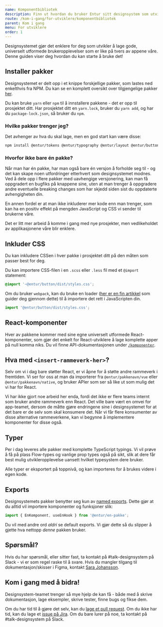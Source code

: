 ```yaml
---
name: Komponentbibliotek
description: Finn ut hvordan du bruker Entur sitt designsystem som utvikler.
route: /kom-i-gang/for-utviklere/komponentbibliotek
parent: Kom i gang
menu: For utviklere
order: 1
---
```



<PageHeader>
  Designsystemet gjør det enklere for deg som utvikler å lage gode, universelt
  utformede brukeropplevelser som er like på tvers av appene våre. Denne guiden
  viser deg hvordan du kan starte å bruke det!
</PageHeader>

## Installer pakker

Designsystemet er delt opp i et knippe forskjellige pakker, som lastes ned enkelthvis fra NPM. Du kan se en komplett oversikt over tilgjengelige pakker [her](http://npmjs.org/org/entur).

Du kan bruke `yarn` eller `npm` til å innstallere pakkene - det er opp til prosjektet ditt. Har prosjektet ditt en `yarn.lock`, bruker du `yarn add`, og har du `package-lock.json`, så bruker du `npm`.

### Hvilke pakker trenger jeg?

Det avhenger av hva du skal lage, men en god start kan være disse:

```sh
npm install @entur/tokens @entur/typography @entur/layout @entur/button @entur/form
```

### Hvorfor ikke bare én pakke?

Når man har én pakke, har man også bare én versjon å forholde seg til - og det kan skape noen utfordringer etterhvert som designsystemet modnes. Ved å dele opp i flere pakker med uavhengige versjonering, kan man få oppgradert en bugfiks på knappene sine, uten at man trenger å oppgradere andre eventuelle breaking changes som har skjedd siden sist du oppdaterte avhengigheten din.

En annen fordel er at man ikke inkluderer mer kode enn man trenger, som kan ha en positiv effekt på mengden JavaScript og CSS vi sender til brukerne våre.

Det er litt mer arbeid å komme i gang med nye prosjekter, men vedlikeholdet av applikasjonene våre blir enklere.

## Inkluder CSS

Du kan inkludere CSSen i hver pakke i prosjektet ditt på den måten som passer best for deg.

Du kan importere CSS-filen i en `.scss` eller `.less` fil med et `@import` statement:

```scss
@import '~@entur/button/dist/styles.css';
```

Om du bruker `webpack`, kan du bruke en loader ([her er en fin artikkel](https://medium.com/a-beginners-guide-for-webpack-2/webpack-loaders-css-and-sass-2cc0079b5b3a) som guider deg gjennom dette) til å importere det rett i JavaScripten din.

```js
import '@entur/button/dist/styles.css';
```

## React-komponenter

Hver av pakkene kommer med sine egne universelt utformede React-komponenter, som gjør det enkelt for React-utviklere å lage komplette apper på null komma niks. Du vil finne API-dokumentasjonen under [`/komponenter`](/komponenter).

## Hva med `<insert-rammeverk-her>`?

Selv om vi i dag bare støtter React, er vi åpne for å støtte andre rammeverk i fremtiden. Vi ser for oss at man da importerer fra `@entur/pakkenavn/vue` eller `@entur/pakkenavn/native`, og bruker APIer som ser så like ut som mulig det vi har for React.

Vi har ikke gjort noe arbeid her enda, fordi det ikke er flere teams internt som bruker andre rammeverk enn React. Det ville bare vært en omvei for app-teamet, dersom de måtte gjøre endringene sine i designsystemet for at det bare er de selv som skal konsumere det. Når vi får flere konsumenter av disse alternative rammeverkene, kan vi begynne å implementere komponenter for disse også.

## Typer

Per i dag leveres alle pakker med komplette TypeScript typings. Vi vil prøve å få på plass Flow-types og vanlige prop types også på sikt, slik at dere får best mulig utvikleropplevelse uansett hvilket typesystem dere bruker.

Alle typer er eksportert på toppnivå, og kan importeres for å brukes videre i egen kode.

## Exports

Designsystemets pakker benytter seg kun av [named exports](https://developer.mozilla.org/en-US/docs/web/javascript/reference/statements/export). Dette gjør at du alltid vil importere komponenter og funksjoner slik:

```js
import { EnKomponent, useEnHook } from '@entur/en-pakke';
```

Du vil med andre ord _aldri_ se default exports. Vi gjør dette så du slipper å gjette hva nettopp _denne_ pakken bruker.

## Spørsmål?

Hvis du har spørsmål, eller sitter fast, ta kontakt på #talk-designsystem på Slack - vi er som regel raske til å svare. Hvis du mangler tilgang til dokumentasjon/skisser i Figma, kontakt [Sara Johansson](mailto:sara.johansson@entur.org).

## Kom i gang med å bidra!

Designsystem-teamet trenger så mye hjelp de kan få - både med å skrive dokumentasjon, lage eksempler, skrive tester, finne bugs og fikse dem.

Om du har tid til å gjøre det selv, kan du [lage et pull request](https://bitbucket.org/enturas/design-system). Om du ikke har tid, kan du lage et [issue på Jira](https://enturas.atlassian.com). Om du bare lurer på noe, ta kontakt på #talk-designsystem på Slack.
